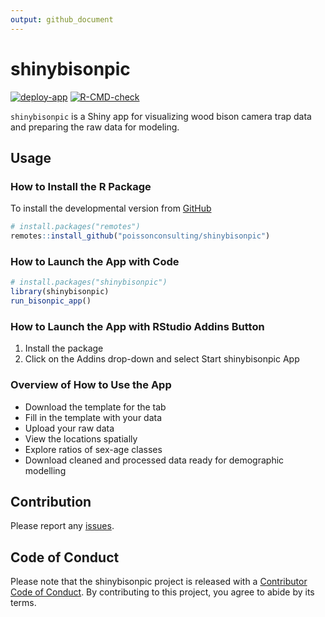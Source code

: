 ```yaml
---
output: github_document
---
```


# shinybisonpic

<!-- badges: start -->
[![deploy-app](https://github.com/poissonconsulting/shinybisonpic/actions/workflows/deploy-app.yaml/badge.svg)](https://github.com/poissonconsulting/shinybisonpic/actions/workflows/deploy-app.yaml)
[![R-CMD-check](https://github.com/poissonconsulting/shinybisonpic/actions/workflows/R-CMD-check.yaml/badge.svg)](https://github.com/poissonconsulting/shinybisonpic/actions/workflows/R-CMD-check.yaml)
<!-- badges: end -->

`shinybisonpic` is a Shiny app for visualizing wood bison camera trap data and 
preparing the raw data for modeling. 

## Usage

### How to Install the R Package

To install the developmental version from
[GitHub](https://github.com/poissonconsulting/shinybisonpic)

```r
# install.packages("remotes")
remotes::install_github("poissonconsulting/shinybisonpic")
```

### How to Launch the App with Code

```r
# install.packages("shinybisonpic")
library(shinybisonpic)
run_bisonpic_app()
```

### How to Launch the App with RStudio Addins Button

1.  Install the package
2.  Click on the Addins drop-down and select Start shinybisonpic App

### Overview of How to Use the App

- Download the template for the tab
- Fill in the template with your data
- Upload your raw data
- View the locations spatially 
- Explore ratios of sex-age classes
- Download cleaned and processed data ready for demographic modelling

## Contribution

Please report any
[issues](https://github.com/poissonconsulting/shinybisonpic/issues).

## Code of Conduct

Please note that the shinybisonpic project is released with a [Contributor Code of Conduct](https://contributor-covenant.org/version/2/1/CODE_OF_CONDUCT.html). By contributing to this project, you agree to abide by its terms.
